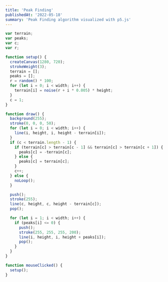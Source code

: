 ```yaml
---
title: 'Peak Finding'
publishedAt: '2022-05-18'
summary: 'Peak Finding algorithm visualized with p5.js'
---
```


<CodeIframe
  src="/source/peak-finding-p5/index.html"
  width={1280}
  height={720}
  scalew={0.525}
  scaleh={0.525}
/>

```js
var terrain;
var peaks;
var c;
var r;

function setup() {
  createCanvas(1280, 720);
  strokeWeight(3);
  terrain = [];
  peaks = [];
  r = random() * 100;
  for (let i = 0; i < width; i++) {
    terrain[i] = noise(r + i * 0.005) * height;
  }
  c = 1;
}

function draw() {
  background(255);
  stroke(0, 0, 0, 50);
  for (let i = 0; i < width; i++) {
    line(i, height, i, height - terrain[i]);
  }
  if (c < terrain.length - 1) {
    if (terrain[c] > terrain[c - 1] && terrain[c] > terrain[c + 1]) {
      peaks[c] = -terrain[c];
    } else {
      peaks[c] = terrain[c];
    }
    c++;
  } else {
    noLoop();
  }

  push();
  stroke(255);
  line(c, height, c, height - terrain[c]);
  pop();

  for (let i = 1; i < width; i++) {
    if (peaks[i] <= 0) {
      push();
      stroke(255, 255, 255, 200);
      line(i, height, i, height + peaks[i]);
      pop();
    }
  }
}

function mouseClicked() {
  setup();
}
```
